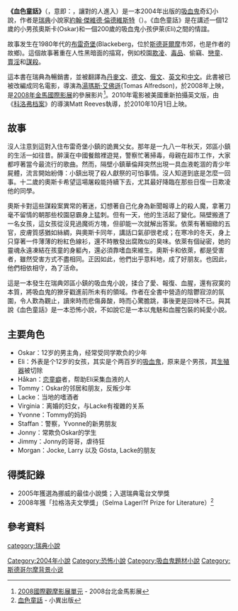 {{Infobox Book
| name          = 血色童話
| title_orig    = {{lang|sv|Låt den rätte komma in}}
| translator    = 郭寶蓮 (繁體中文)
| image         = [[File:血色童話封面.jpg|150px]]
| image_caption = 中文版封面
| author        = [[約翰·傑維德·倫德維斯特|約翰·傑維德·倫德維斯特]]
| illustrator   = 
| cover_artist  = 
| country       = 斯德哥爾摩
| language      = [[瑞典文|瑞典文]]
| series        = 
| subject       = 布雷奇堡, 斯德哥爾摩、1980年代、[[吸血鬼|吸血鬼]]
| genre         = [[恐怖小說|恐怖小說]]
| publisher     = Ordfront Förlag<br>[[小異出版社|小異出版社]] (繁體中文)
| pub_date      = 2004年
| chinese_pub_date = 2009年5月25日 (小異)
| media_type    = 
| pages         = 414頁<br>536頁 (小異)
| isbn          = ISBN 9789868456952 (小異)
| preceded_by   = 
| followed_by   = 
}}

'''《血色童話》'''（{{lang-sv|'''Låt den rätte komma in'''}}，意即：{{lang|en|Let the right one in}}，讓對的人進入）是一本2004年出版的[[吸血鬼|吸血鬼]]奇幻小說，作者是[[瑞典|瑞典]]小說家[[約翰·傑維德·倫德維斯特|約翰·傑維德·倫德維斯特]]（{{lang|sv|John Ajvide Lindqvist}}）。《血色童話》是在講述一個12歲的小男孩奧斯卡(Oskar)和一個200歲的吸血鬼小孩伊萊(Eli)之間的情誼。

故事发生在1980年代的[[布雷奇堡|布雷奇堡]](Blackeberg，位於[[斯德哥爾摩|斯德哥爾摩]]市郊，也是作者的故鄉)。這個故事著重在人性黑暗面的描寫，例如校園[[欺凌|欺凌]]、[[毒品|毒品]]、偷竊、[[戀童|戀童]]、[[賣淫|賣淫]]和[[謀殺|謀殺]]。

這本書在瑞典為暢銷書，並被翻譯為[[丹麥文|丹麥文]]、[[德文|德文]]、[[俄文|俄文]]、[[英文|英文]]和[[中文|中文]]。此書被已被改編成同名電影，導演為[[湯瑪斯·艾佛遜|湯瑪斯·艾佛遜]](Tomas Alfredson)，於2008年上映，是[[2008年金馬國際影展|2008年金馬國際影展]]的參展影片<ref>[http://www.goldenhorse.org.tw/gh_tc/ff/ff-1-cont.aspx?id=f-08-020 2008國際觀摩影展單元] {{Wayback|url=http://www.goldenhorse.org.tw/gh_tc/ff/ff-1-cont.aspx?id=f-08-020 |date=20090808002745 }} - 2008台北金馬影展</ref>。2010年電影被美國重新拍攝英文版，由《[[科洛弗档案|科洛弗档案]]》的導演Matt Reeves執導，於2010年10月1日上映。

== 故事 ==

沒人注意到這對入住布雷奇堡小鎮的詭異父女。那年是一九八一年秋天，郊區小鎮的生活一如往昔。醉漢在中國餐館裡遊晃，警察忙著掃毒，母親在超市工作，大家都哼著當今最流行的歌曲。然而，隔壁小鎮華倫拜突然出現一具血液乾涸的青少年屍體，流言開始紛傳：小鎮出現了殺人獻祭的可怕事情。沒人知道到底是怎麼一回事。十二歲的奧斯卡希望這場屠殺能持續下去，尤其最好降臨在那些日復一日欺凌他的同學。
 
奧斯卡對這些謀殺案異常的著迷，幻想著自己化身為新聞報導上的殺人魔，拿著刀毫不留情的朝那些校園惡霸身上猛刺。但有一天，他的生活起了變化。隔壁搬進了一名女孩，這女孩從沒見過魔術方塊，但卻能一次就解出答案。依萊有著細緻的五官，皮膚質感猶如絲綢，與奧斯卡同年，講話口氣卻很老成；在寒冷的冬天，身上只穿著一件薄薄的粉紅色線衫，還不時散發出腐敗似的臭味。依萊有個祕密，她的靈魂永遠凍結在孩童的身軀內，還必須靠嗜血來維生。奧斯卡和依萊，都是受害者，雖然受害方式不盡相同。正因如此，他們出乎意料地，成了好朋友。也因此，他們相依相守，為了活命。

這是一本發生在瑞典郊區小鎮的吸血鬼小說，揉合了愛、報復、血腥，還有寂寞的本質，將吸血鬼的獠牙戳進前所未有的領域。作者在全書中營造的陰鬱寂涼的氛圍，令人歎為觀止，讀來時而悲傷鼻酸，時而心驚膽跳，事後更是回味不已。與其說《血色童話》是一本恐怖小說，不如說它是一本以鬼魅和血腥包裝的純愛小說。

== 主要角色 ==
*Oskar：12岁的男主角，经常受同学欺负的少年
*Eli：外表是个12岁的女孩，其实是个两百岁的[[吸血鬼|吸血鬼]]，原来是个男孩，其[[生殖器|生殖器]]被切除
*Håkan：[[恋童癖|恋童癖]]者，帮助Eli采集血液的人
*Tommy：Oskar的邻居和朋友，反叛少年
*Lacke：当地的嗜酒者
*Virginia：离婚的妇女，与Lacke有複雜的关系
*Yvonne：Tommy的妈妈
*Staffan：警察，Yvonne的新男朋友
*Jonny：常欺负Oskar的学生
*Jimmy：Jonny的哥哥，虐待狂
*Morgan：Jocke, Larry 以及 Gösta, Lacke的朋友

==得獎記錄==
*2005年獲選為挪威的最佳小說獎；入選瑞典電台文學獎
*2008年獲「拉格洛夫文學獎」（Selma Lagerl?f Prize for Literature）<ref>[http://www.locuspublishing.com/blog/otaku/?p=750 血色童話] {{Wayback|url=http://www.locuspublishing.com/blog/otaku/?p=750 |date=20090530212011 }} - 小異出版</ref>

==參考資料==
<references/>

{{DEFAULTSORT:Låt den rätte komma in}}
[[category:瑞典小說|category:瑞典小說]]
[[Category:2004年小說|Category:2004年小說]]
[[Category:恐怖小說|Category:恐怖小說]]
[[Category:吸血鬼題材小說|Category:吸血鬼題材小說]]
[[Category:斯德哥尔摩背景小说|Category:斯德哥尔摩背景小说]]